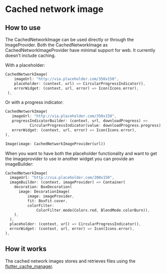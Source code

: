# Cached network image
## How to use
The CachedNetworkImage can be used directly or through the ImageProvider.
Both the CachedNetworkImage as CachedNetworkImageProvider have minimal support for web. It currently doesn't include caching.

With a placeholder:
```dart
CachedNetworkImage(
    imageUrl: "http://via.placeholder.com/350x150",
    placeholder: (context, url) => CircularProgressIndicator(),
    errorWidget: (context, url, error) => Icon(Icons.error),
 ),
 ```

 Or with a progress indicator:
 ```dart
CachedNetworkImage(
    imageUrl: "http://via.placeholder.com/350x150",
    progressIndicatorBuilder: (context, url, downloadProgress) =>
            CircularProgressIndicator(value: downloadProgress.progress),
    errorWidget: (context, url, error) => Icon(Icons.error),
 ),
 ```


````dart
Image(image: CachedNetworkImageProvider(url))
````

When you want to have both the placeholder functionality and want to get the imageprovider to use in another widget you can provide an imageBuilder:
```dart
CachedNetworkImage(
  imageUrl: "http://via.placeholder.com/200x150",
  imageBuilder: (context, imageProvider) => Container(
    decoration: BoxDecoration(
      image: DecorationImage(
          image: imageProvider,
          fit: BoxFit.cover,
          colorFilter:
              ColorFilter.mode(Colors.red, BlendMode.colorBurn)),
    ),
  ),
  placeholder: (context, url) => CircularProgressIndicator(),
  errorWidget: (context, url, error) => Icon(Icons.error),
),
```

## How it works
The cached network images stores and retrieves files using the [flutter_cache_manager](https://pub.dartlang.org/packages/flutter_cache_manager).